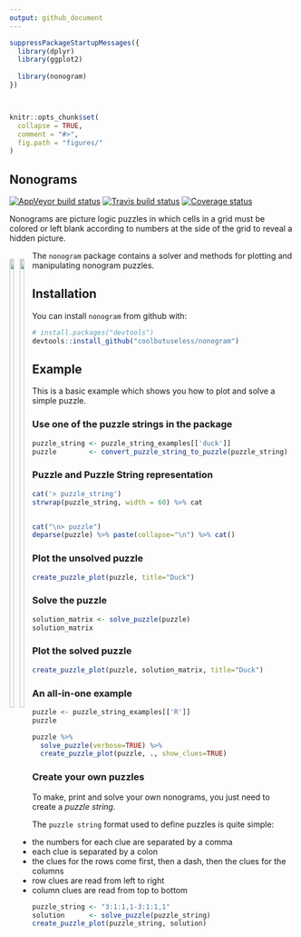 ```yaml
---
output: github_document
---
```


<!-- README.md is generated from README.Rmd. Please edit that file -->

```r

suppressPackageStartupMessages({
  library(dplyr)
  library(ggplot2)
  
  library(nonogram)
})



knitr::opts_chunk$set(
  collapse = TRUE,
  comment = "#>",
  fig.path = "figures/"
)
```





Nonograms
------------------------------------------------------------------------------

[![AppVeyor build status](https://ci.appveyor.com/api/projects/status/github/coolbutuseless/nonogram?branch=master&svg=true)](https://ci.appveyor.com/project/coolbutuseless/nonogram)
[![Travis build status](https://travis-ci.org/coolbutuseless/nonogram.svg?branch=master)](https://travis-ci.org/coolbutuseless/nonogram)
[![Coverage status](https://codecov.io/gh/coolbutuseless/nonogram/branch/master/graph/badge.svg)](https://codecov.io/github/coolbutuseless/nonogram?branch=master)


Nonograms are picture logic puzzles in which cells in a grid must be colored or left blank according to numbers at the side of the grid to reveal a hidden picture.

<div style="float: left;">
  <img src="figures/example-blank.png" width="45%"><img src="figures/example-solved.png" width="45%">
</div>


The `nonogram` package contains a solver and methods for plotting and manipulating
nonogram puzzles.


Installation
------------------------------------------------------------------------------

You can install `nonogram` from github with:

```r
# install.packages("devtools")
devtools::install_github("coolbutuseless/nonogram")
```


Example
------------------------------------------------------------------------------

This is a basic example which shows you how to plot and solve a simple puzzle.

### Use one of the puzzle strings in the package

```r
puzzle_string <- puzzle_string_examples[['duck']] 
puzzle        <- convert_puzzle_string_to_puzzle(puzzle_string)
```

### Puzzle and Puzzle String representation

```r
cat('> puzzle_string')
strwrap(puzzle_string, width = 60) %>% cat


cat("\n> puzzle")
deparse(puzzle) %>% paste(collapse="\n") %>% cat()
```

### Plot the unsolved puzzle

```r
create_puzzle_plot(puzzle, title="Duck")
```

### Solve the puzzle

```r
solution_matrix <- solve_puzzle(puzzle) 
solution_matrix
```


### Plot the solved puzzle

```r
create_puzzle_plot(puzzle, solution_matrix, title="Duck")
```


### An all-in-one example

```r
puzzle <- puzzle_string_examples[['R']]
puzzle

puzzle %>%
  solve_puzzle(verbose=TRUE) %>%
  create_puzzle_plot(puzzle, ., show_clues=TRUE)
```


### Create your own puzzles

To make, print and solve your own nonograms, you just need to create a *puzzle string*.

The `puzzle string` format used to define puzzles is quite simple:

* the numbers for each clue are separated by a comma
* each clue is separated by a colon
* the clues for the rows come first, then a dash, then the clues for the columns
* row clues are read from left to right
* column clues are read from top to bottom


```r
puzzle_string <- "3:1:1,1-3:1:1,1"
solution      <- solve_puzzle(puzzle_string)
create_puzzle_plot(puzzle_string, solution)
```











